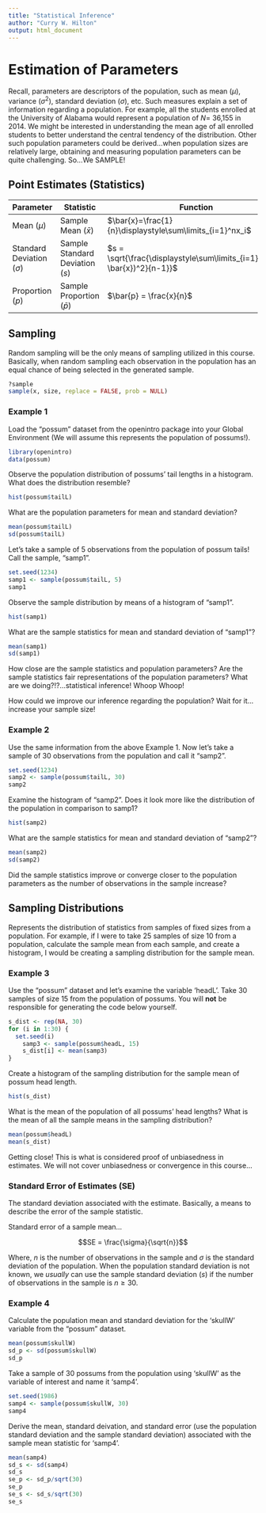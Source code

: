 ```yaml
---
title: "Statistical Inference"
author: "Curry W. Hilton"
output: html_document
---
```


# Estimation of Parameters

Recall, parameters are descriptors of the population, such as mean ($\mu$), variance ($\sigma^2$), standard deviation ($\sigma$), etc.  Such measures explain a set of information regarding a population.  For example, all the students enrolled at the University of Alabama would represent a population of $N =$ 36,155 in 2014.  We might be interested in understanding the mean age of all enrolled students to better understand the central tendency of the distribution.  Other such population parameters could be derived...when population sizes are relatively large, obtaining and measuring population parameters can be quite challenging.  So...We SAMPLE!

## Point Estimates (Statistics)


   Parameter   |     Statistic   |       Function
------------- | -------------    | ----------------
Mean ($\mu$)     | Sample Mean ($\bar{x}$)   | $\bar{x}=\frac{1}{n}\displaystyle\sum\limits_{i=1}^nx_i$
Standard Deviation ($\sigma$)        | Sample Standard Deviation ($s$)     |   $s = \sqrt{\frac{\displaystyle\sum\limits_{i=1}^n(x_i-\bar{x})^2}{n-1}}$
Proportion ($p$)         | Sample Proportion ($\bar{p}$)   |  $\bar{p} = \frac{x}{n}$

## Sampling  

Random sampling will be the only means of sampling utilized in this course.  Basically, when random sampling each observation in the population has an equal chance of being selected in the generated sample.  

```r
?sample
sample(x, size, replace = FALSE, prob = NULL)
```

### Example 1

Load the "possum" dataset from the openintro package into your Global Environment (We will assume this represents the population of possums!).

```r
library(openintro)
data(possum)
```

Observe the population distribution of possums' tail lengths in a histogram.  What does the distribution resemble?

```r
hist(possum$tailL)
```


What are the population parameters for mean and standard deviation?

```r
mean(possum$tailL)
sd(possum$tailL)
```

Let's take a sample of 5 observations from the population of possum tails!  Call the sample, "samp1".

```r
set.seed(1234)
samp1 <- sample(possum$tailL, 5)
samp1
```

Observe the sample distribution by means of a histogram of "samp1".

```r
hist(samp1)
```

What are the sample statistics for mean and standard deviation of "samp1"?

```r
mean(samp1)
sd(samp1)
```

How close are the sample statistics and population parameters?  Are the sample statistics fair representations of the population parameters?  What are we doing?!?...statistical inference!  Whoop Whoop!  

How could we improve our inference regarding the population?  Wait for it...increase your sample size!  

### Example 2

Use the same information from the above Example 1.  Now let's take a sample of 30 observations from the population and call it "samp2".

```r
set.seed(1234)
samp2 <- sample(possum$tailL, 30)
samp2
```

Examine the histogram of "samp2".  Does it look more like the distribution of the population in comparison to samp1?

```r
hist(samp2)
```


What are the sample statistics for mean and standard deviation of "samp2"?

```r
mean(samp2)
sd(samp2)
```

Did the sample statistics improve or converge closer to the population parameters as the number of observations in the sample increase?

## Sampling Distributions

Represents the distribution of statistics from samples of fixed sizes from a population.  For example, if I were to take 25 samples of size 10 from a population, calculate the sample mean from each sample, and create a histogram, I would be creating a sampling distribution for the sample mean.

### Example 3

Use the "possum" dataset and let's examine the variable 'headL'.  Take 30 samples of size 15 from the population of possums.  You will **not** be responsible for generating the code below yourself.  

```r
s_dist <- rep(NA, 30)
for (i in 1:30) {
  set.seed(i)
	samp3 <- sample(possum$headL, 15)
	s_dist[i] <- mean(samp3)
}
```

Create a histogram of the sampling distribution for the sample mean of possum head length.

```r
hist(s_dist)
```


What is the mean of the population of all possums' head lengths? What is the mean of all the sample means in the sampling distribution?

```r
mean(possum$headL)
mean(s_dist)
```

Getting close!  This is what is considered proof of unbiasedness in estimates.  We will not cover unbiasedness or convergence in this course...  

### Standard Error of Estimates (SE)  

The standard deviation associated with the estimate.  Basically, a means to describe the error of the sample statistic.

Standard error of a sample mean...  

$$SE = \frac{\sigma}{\sqrt{n}}$$

Where, $n$ is the number of observations in the sample and $\sigma$ is the standard deviation of the population.  When the population standard deviation is not known, we *usually* can use the sample standard deviation ($s$) if the number of observations in the sample is $n \geq 30$.

### Example 4

Calculate the population mean and standard deviation for the 'skullW' variable from the "possum" dataset.

```r
mean(possum$skullW)
sd_p <- sd(possum$skullW)
sd_p
```

Take a sample of 30 possums from the population using 'skullW' as the variable of interest and name it 'samp4'.

```r
set.seed(1986)
samp4 <- sample(possum$skullW, 30)
samp4
```

Derive the mean, standard deivation, and standard error (use the population standard deviation and the sample standard deviation) associated with the sample mean statistic for 'samp4'.

```r
mean(samp4)
sd_s <- sd(samp4)
sd_s
se_p <- sd_p/sqrt(30)
se_p
se_s <- sd_s/sqrt(30)
se_s
```

